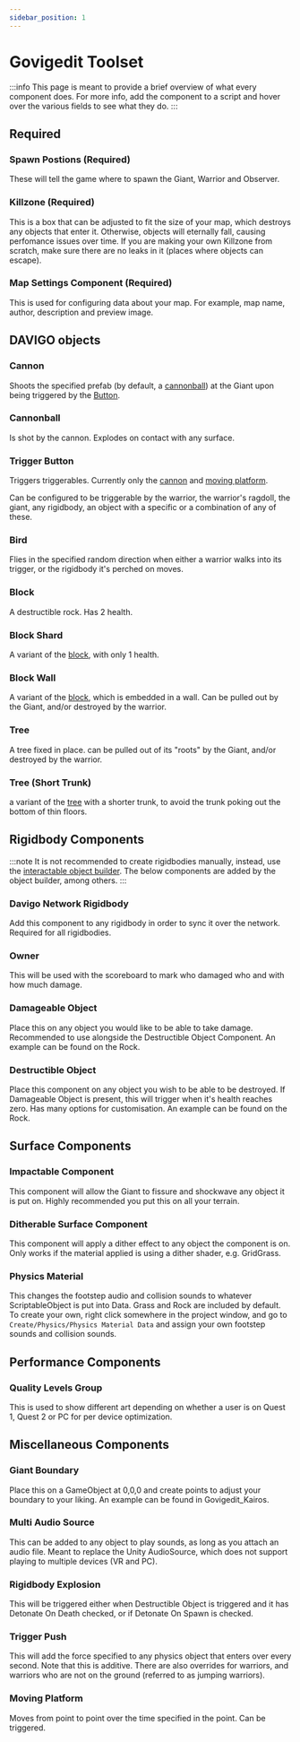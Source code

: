 ```yaml
---
sidebar_position: 1
---
```


# Govigedit Toolset


:::info
This page is meant to provide a brief overview of what every component does. 
For more info, add the component to a script and hover over the various fields to see what they do. 
:::

## Required

### <UnityAsset iconType="prefab">Spawn Postions (Required)</UnityAsset>

These will tell the game where to spawn the Giant, Warrior and Observer.

### <UnityAsset iconType="prefab">Killzone (Required)</UnityAsset>

This is a box that can be adjusted to fit the size of your map, which destroys any objects that enter it. 
Otherwise, objects will eternally fall, causing perfomance issues over time. 
If you are making your own Killzone from scratch, make sure there are no leaks in it (places where objects can escape).

### <UnityAsset iconType="script">Map Settings Component (Required)</UnityAsset>

This is used for configuring data about your map. For example, map name, author, description and preview image.

## DAVIGO objects

### <UnityAsset iconType="prefab">Cannon</UnityAsset>

Shoots the specified prefab (by default, a [cannonball](#cannonball)) at the Giant upon being triggered by the [Button](#trigger-button).

### <UnityAsset iconType="prefab">Cannonball</UnityAsset>

Is shot by the cannon. Explodes on contact with any surface. 

### <UnityAsset iconType="prefab">Trigger Button</UnityAsset>

Triggers triggerables. Currently only the [cannon](#cannon) and [moving platform](#moving-platform).

Can be configured to be triggerable by the warrior, the warrior's ragdoll, the giant, any rigidbody, an object with a specific or a combination of any of these. 

### <UnityAsset iconType="prefab">Bird</UnityAsset>

Flies in the specified random direction when either a warrior walks into its trigger, or the rigidbody it's perched on moves.

### <UnityAsset iconType="prefab">Block</UnityAsset>

A destructible rock. Has 2 health. 

### <UnityAsset iconType="prefab">Block Shard</UnityAsset>

A variant of the [block](#block), with only 1 health. 

### <UnityAsset iconType="prefab">Block Wall</UnityAsset>

A variant of the [block](#block), which is embedded in a wall. Can be pulled out by the Giant, and/or destroyed by the warrior.

### <UnityAsset iconType="prefab">Tree</UnityAsset>

A tree fixed in place. can be pulled out of its "roots" by the Giant, and/or destroyed by the warrior. 

### <UnityAsset iconType="prefab">Tree (Short Trunk)</UnityAsset>

a variant of the [tree](#tree) with a shorter trunk, to avoid the trunk poking out the bottom of thin floors.

## Rigidbody Components

:::note
It is not recommended to create rigidbodies manually, instead, use the [interactable object builder](/toolset/editor-windows/object-builder). The below components are added by the object builder, among others. 
:::

### <UnityAsset iconType="script">Davigo Network Rigidbody</UnityAsset>

Add this component to any rigidbody in order to sync it over the network. Required for all rigidbodies.

### <UnityAsset iconType="script">Owner</UnityAsset>

This will be used with the scoreboard to mark who damaged who and with how much damage.

### <UnityAsset iconType="script">Damageable Object</UnityAsset>

Place this on any object you would like to be able to take damage. Recommended to use alongside the Destructible Object Component. An example can be found on the Rock.

### <UnityAsset iconType="script">Destructible Object</UnityAsset>

Place this component on any object you wish to be able to be destroyed. If Damageable Object is present, this will trigger when it's health reaches zero. Has many options for customisation. An example can be found on the Rock.

## Surface Components

### <UnityAsset iconType="script">Impactable Component</UnityAsset>

This component will allow the Giant to fissure and shockwave any object it is put on. Highly recommended you put this on all your terrain.

### <UnityAsset iconType="script">Ditherable Surface Component</UnityAsset>

This component will apply a dither effect to any object the component is on.
Only works if the material applied is using a dither shader, e.g. GridGrass.

### <UnityAsset iconType="script">Physics Material</UnityAsset>

This changes the footstep audio and collision sounds to whatever ScriptableObject is put into Data. Grass and Rock are included by default. 
To create your own, right click somewhere in the project window, and go to `Create/Physics/Physics Material Data` and assign your own footstep sounds and collision sounds.

## Performance Components

### <UnityAsset iconType="script">Quality Levels Group</UnityAsset>

This is used to show different art depending on whether a user is on Quest 1, Quest 2 or PC for per device optimization. 

## Miscellaneous Components

### <UnityAsset iconType="script">Giant Boundary</UnityAsset>

Place this on a GameObject at 0,0,0 and create points to adjust your boundary to your liking. 
An example can be found in Govigedit_Kairos.

### <UnityAsset iconType="script">Multi Audio Source</UnityAsset>

This can be added to any object to play sounds, as long as you attach an audio file. 
Meant to replace the Unity AudioSource, which does not support playing to multiple devices (VR and PC).

### <UnityAsset iconType="script">Rigidbody Explosion</UnityAsset>

This will be triggered either when Destructible Object is triggered and it has Detonate On Death checked, or if Detonate On Spawn is checked. 

### <UnityAsset iconType="script">Trigger Push</UnityAsset>

This will add the force specified to any physics object that enters over every second. 
Note that this is additive. 
There are also overrides for warriors, and warriors who are not on the ground (referred to as jumping warriors). 

### <UnityAsset iconType="script">Moving Platform</UnityAsset>

Moves from point to point over the time specified in the point. Can be triggered.
